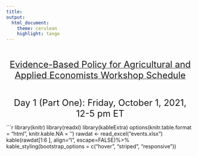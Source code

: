 ---
title: 
output:
  html_document:
    theme: cerulean
    highlight: tango
---

<br>

<p align="center">
 <span style="text-decoration:underline"> <font size="5"> Evidence-Based Policy for Agricultural and Applied Economists Workshop Schedule </font> </span>
</p>                  

<br>                  

<p align="center"><font size="5"> Day 1 (Part One): Friday, October 1, 2021, 12-5 pm ET </font> 
</p>

```{r echo=FALSE, results='asis'}
library(knitr)
library(readxl)
library(kableExtra)
options(knitr.table.format = "html", knitr.kable.NA = '') 
rawdat <- read_excel("events.xlsx")
kable(rawdat[1:6 ], align="l", escape=FALSE)%>%
kable_styling(bootstrap_options = c("hover", "striped", "responsive"))